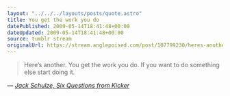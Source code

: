 ```yaml
---
layout: "../../../layouts/posts/quote.astro"
title: You get the work you do
datePublished: 2009-05-14T18:41:48+00:00
dateUpdated: 2009-05-14T18:41:48+00:00
source: tumblr stream
originalUrl: https://stream.anglepoised.com/post/107799230/heres-another-you-get-the-work-you-do-if-you
---
```


> Here’s another. You get the work you do. If you want to do something else start doing it.

— <cite>[Jack Schulze, _Six Questions from Kicker_](http://www.kickerstudio.com/blog/2009/05/six-questions-from-kicker-jack-schulze/)</cite>
